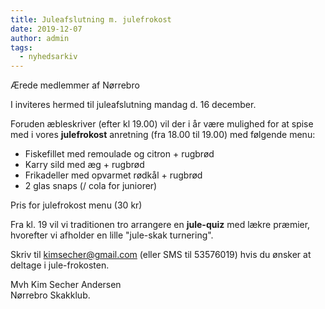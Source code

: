 ```yaml
---
title: Juleafslutning m. julefrokost
date: 2019-12-07
author: admin
tags:
  - nyhedsarkiv
---
```


Ærede medlemmer af Nørrebro  
  
I inviteres hermed til juleafslutning mandag d. 16 december.  
  
Foruden æbleskriver (efter kl 19.00) vil der i år være mulighed for at spise med i vores **julefrokost** anretning (fra 18.00 til 19.00) med følgende menu:

- Fiskefillet med remoulade og citron + rugbrød
- Karry sild med æg + rugbrød
- Frikadeller med opvarmet rødkål + rugbrød
- 2 glas snaps (/ cola for juniorer)

Pris for julefrokost menu (30 kr)  
  
Fra kl. 19 vil vi traditionen tro arrangere en **jule-quiz** med lækre præmier, hvorefter vi afholder en lille "jule-skak turnering".  
  
Skriv til kimsecher@gmail.com (eller SMS til 53576019) hvis du ønsker at deltage i jule-frokosten.  
  
Mvh Kim Secher Andersen  
Nørrebro Skakklub.
